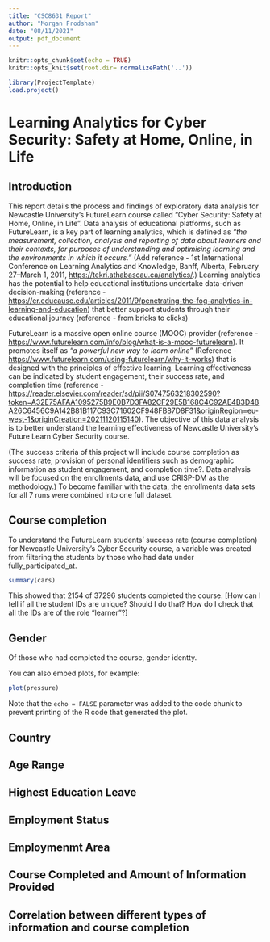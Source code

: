 ```yaml
---
title: "CSC8631 Report"
author: "Morgan Frodsham"
date: "08/11/2021"
output: pdf_document
---
```


```r
knitr::opts_chunk$set(echo = TRUE)
knitr::opts_knit$set(root.dir= normalizePath('..'))
```

```r
library(ProjectTemplate)
load.project()
```

# Learning Analytics for Cyber Security: Safety at Home, Online, in Life

## Introduction

This report details the process and findings of exploratory data analysis for Newcastle University's FutureLearn course called "Cyber Security: Safety at Home, Online, in Life". Data analysis of educational platforms, such as FutureLearn, is a key part of learning analytics, which is defined as *"the measurement, collection, analysis and reporting of data about learners and their contexts, for purposes of understanding and optimising learning and the environments in which it occurs."* (Add reference - 1st International Conference on Learning Analytics and Knowledge, Banff, Alberta, February 27--March 1, 2011, <https://tekri.athabascau.ca/analytics/>.) Learning analytics has the potential to help educational institutions undertake data-driven decision-making (reference - <https://er.educause.edu/articles/2011/9/penetrating-the-fog-analytics-in-learning-and-education>) that better support students through their educational journey (reference - from bricks to clicks)

FutureLearn is a massive open online course (MOOC) provider (reference - <https://www.futurelearn.com/info/blog/what-is-a-mooc-futurelearn>). It promotes itself as *"a powerful new way to learn online"*  (Reference - <https://www.futurelearn.com/using-futurelearn/why-it-works>) that is designed with the principles of effective learning. Learning effectiveness can be indicated by student engagement, their success rate, and completion time (reference - <https://reader.elsevier.com/reader/sd/pii/S0747563218302590?token=A32E75AFAA1095275B9E0B7D3FA82CF29E5B168C4C92AE4B3D48A26C6456C9A142B81B117C93C71602CF948FB87D8F31&originRegion=eu-west-1&originCreation=20211120115140>). The objective of this data analysis is to better understand the learning effectiveness of Newcastle University's Future Learn Cyber Security course.

(The success criteria of this project will include course completion as success rate, provision of personal identifiers such as demographic information as student engagement, and completion time?. Data analysis will be focused on the enrollments data, and use CRISP-DM as the methodology.) To become familiar with the data, the enrollments data sets for all 7 runs were combined into one full dataset.

## Course completion

To understand the FutureLearn students' success rate (course completion) for Newcastle University's Cyber Security course, a variable was created from filtering the students by those who had data under fully_participated_at.

```r
summary(cars)
```

This showed that 2154 of 37296 students completed the course. \[How can I tell if all the student IDs are unique? Should I do that? How do I check that all the IDs are of the role "learner"?\]

## Gender

Of those who had completed the course, gender identty.

You can also embed plots, for example:

```r
plot(pressure)
```

Note that the `echo = FALSE` parameter was added to the code chunk to prevent printing of the R code that generated the plot.

## Country

## Age Range

## Highest Education Leave

## Employment Status

## Employmenmt Area

## Course Completed and Amount of Information Provided

## Correlation between different types of information and course completion
